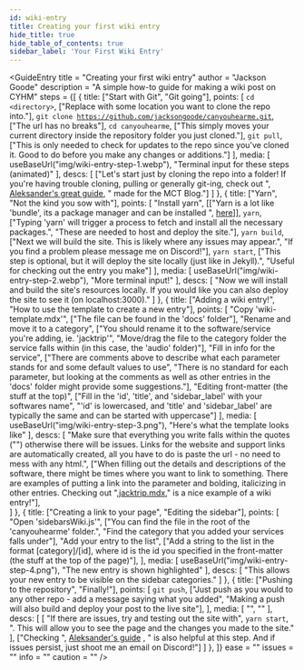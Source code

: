 ```yaml
---
id: wiki-entry
title: Creating your first wiki entry
hide_title: true
hide_table_of_contents: true
sidebar_label: 'Your First Wiki Entry'
---
```


<GuideEntry 
    title = "Creating your first wiki entry"
    author = "Jackson Goode"
    description = "A simple how-to guide for making a wiki post on CYHM"
    steps = {[
        {
            title: ["Start with Git", "Git going"],
            points: [
                <code>cd &#60;directory&#62;</code>,
                    ["Replace <directory> with some location you want to clone the repo into."],
                <code>git clone https://github.com/jacksongoode/canyouhearme.git</code>,
                    ["The url has no breaks"],
                <code>cd canyouhearme</code>,
                    ["This simply moves your current directory inside the repository folder you just cloned."],
                <code>git pull</code>,
                    ["This is only needed to check for updates to the repo since you've cloned it. Good to do before you make any changes or additions."]
            ],
            media: [
                useBaseUrl("img/wiki-entry-step-1.webp"),
                "Terminal input for these steps (animated)"
            ],
            descs: [
                ["Let's start just by cloning the repo into a folder! If you're having trouble cloning, pulling or generally git-ing, check out ", <a href='https://github.com/MCT-master/Guides/wiki/How-to-use-the-MCT-Blog-%E2%80%90-Creating-a-Blog-Post'>Aleksander's great guide</a>, " made for the MCT Blog."]
            ]
        },
        {
            title: ["Yarn", "Not the kind you sow with"],
            points: [
                "Install yarn",
                    [["Yarn is a lot like 'bundle', its a package manager and can be installed ", <a href='https://classic.yarnpkg.com/en/docs/install/'>here</a>]],
                <code>yarn</code>,
                    ["Typing 'yarn' will trigger a process to fetch and install all the necessary packages.",
                    "These are needed to host and deploy the site."],
                <code>yarn build</code>,
                    ["Next we will build the site. This is likely where any issues may appear.",
                    "If you find a problem please message me on Discord!"],
                <code>yarn start</code>,
                    ["This step is optional, but it will deploy the site locally (just like in Jekyll).",
                    "Useful for checking out the entry you make"]
            ],
            media: [
                useBaseUrl("img/wiki-entry-step-2.webp"),
                "More terminal input!"
            ],
            descs: [
                "Now we will install and build the site's resources locally. If you would like you can also deploy the site to see it (on localhost:3000)."
            ]
        },
        {
            title: ["Adding a wiki entry!", "How to use the template to create a new entry"],
            points: [
                "Copy 'wiki-template.mdx'",
                    ["The file can be found in the 'docs' folder"],
                "Rename and move it to a category",
                    ["You should rename it to the software/service you're adding, ie. 'jacktrip'",
                    "Move/drag the file to the category folder the service falls within (in this case, the 'audio' folder)"],
                "Fill in info for the service",
                    ["There are comments above to describe what each parameter stands for and some default values to use",
                    "There is no standard for each parameter, but looking at the comments as well as other entries in the 'docs' folder might provide some suggestions."],
                "Editing front-matter (the stuff at the top)",
                    ["Fill in the 'id', 'title', and 'sidebar_label' with your softwares name",
                    "'id' is lowercased, and 'title' and 'sidebar_label' are typically the same and can be started with uppercase"]
            ],
            media: [
                useBaseUrl("img/wiki-entry-step-3.png"),
                "Here's what the template looks like"
            ],
            descs: [
                "Make sure that everything you write falls within the quotes (\"\") otherwise there will be issues. Links for the website and support links are automatically created, all you have to do is paste the url - no need to mess with any html.",
                ["When filling out the details and descriptions of the software, there might be times where you want to link to something. There are examples of putting a link into the parameter and bolding, italicizing in other entries. Checking out ",<a href='https://github.com/jacksongoode/canyouhearme/edit/master/docs/audio/jacktrip.mdx'>jacktrip.mdx</a>," is a nice example of a wiki entry!"],   
            ]
        },
        {
            title: ["Creating a link to your page", "Editing the sidebar"],
            points: [
                "Open 'sidebarsWiki.js'",
                    ["You can find the file in the root of the 'canyouhearme' folder.",
                    "Find the category that you added your services falls under"],
                "Add your entry to the list",
                    ["Add a string to the list in the format [category]/[id], where id is the id you specified in the front-matter (the stuff at the top of the page)"],
            ],
            media: [
                useBaseUrl("img/wiki-entry-step-4.png"),
                "The new entry is shown highlighted"
            ],
            descs: [
                "This allows your new entry to be visible on the sidebar categories."
            ]
        },
        {
            title: ["Pushing to the repository", "Finally!"],
            points: [
                <code>git push</code>,
                    ["Just push as you would to any other repo - add a message saying what you added",
                    "Making a push will also build and deploy your post to the live site"],
            ],
            media: [
                "",
                ""
            ],
            descs: [
                [ "If there are issues, try and testing out the site with", <code>yarn start</code>, ". This will allow you to see the page and the changes you made to the site." ],
                ["Checking ", <a href='https://github.com/MCT-master/Guides/wiki/How-to-use-the-MCT-Blog-%E2%80%90-Creating-a-Blog-Post'>Aleksander's guide</a> , " is also helpful at this step. And if issues persist, just shoot me an email on Discord!"]
            ]
        },
    ]}
    ease = ""
    issues = ""
    info = ""
    caution = ""
/>